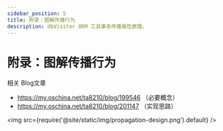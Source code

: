 ```yaml
---
sidebar_position: 5
title: 附录：图解传播行为
description: dbVisitor ORM 工具事务传播属性原理。
---
```


# 附录：图解传播行为

相关 Blog文章
- https://my.oschina.net/ta8210/blog/199546 （必要概念）
- https://my.oschina.net/ta8210/blog/201147 （实现思路）

<img src={require('@site/static/img/propagation-design.png').default} />
